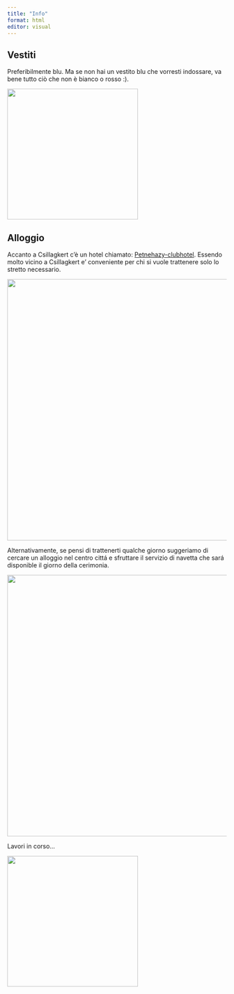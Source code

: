 ```yaml
---
title: "Info"
format: html
editor: visual
---
```


## Vestiti

Preferibilmente blu. Ma se non hai un vestito blu che vorresti indossare, va bene tutto ciò che non è bianco o rosso :).

![](images/blue_ring.jpg){width="300" fig-align="center"}

## Alloggio

Accanto a Csillagkert c'è un hotel chiamato: [Petnehazy-clubhotel](https://petnehazy-clubhotel.hu/en).
Essendo molto vicino a Csillagkert e' conveniente per chi si vuole trattenere solo lo stretto necessario.

![](images/petnehazi_club.jpeg){width="600" fig-align="center"}

Alternativamente, se pensi di trattenerti qualche giorno suggeriamo di cercare un alloggio nel centro cittá e sfruttare il servizio di navetta che sará disponible il giorno della cerimonia. 

![](images/szell_map.png){width="600" fig-align="center"}


Lavori in corso...

![](images/lavori.svg){width="300" fig-align="center"}
